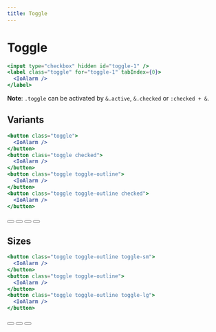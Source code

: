 ```yaml
---
title: Toggle
---
```



# Toggle

```jsx
<input type="checkbox" hidden id="toggle-1" />
<label class="toggle" for="toggle-1" tabIndex={0}>
  <IoAlarm />
</label>
```

<Preview>
  <input type="checkbox" hidden id="toggle-1" />
  <label class="toggle" for="toggle-1" tabIndex={0}>
    <IoAlarm />
  </label>
</Preview>

**Note**: `.toggle` can be activated by `&.active`, `&.checked` or `:checked + &`.

## Variants

```jsx
<button class="toggle">
  <IoAlarm />
</button>
<button class="toggle checked">
  <IoAlarm />
</button>
<button class="toggle toggle-outline">
  <IoAlarm />
</button>
<button class="toggle toggle-outline checked">
  <IoAlarm />
</button>
```

<Preview>
  <button class="toggle">
    <IoAlarm />
  </button>
  <button class="toggle checked">
    <IoAlarm />
  </button>
  <button class="toggle toggle-outline">
    <IoAlarm />
  </button>
  <button class="toggle toggle-outline checked">
    <IoAlarm />
  </button>
</Preview>

## Sizes

```jsx
<button class="toggle toggle-outline toggle-sm">
  <IoAlarm />
</button>
<button class="toggle toggle-outline">
  <IoAlarm />
</button>
<button class="toggle toggle-outline toggle-lg">
  <IoAlarm />
</button>
```

<Preview>
  <button class="toggle toggle-outline toggle-sm">
    <IoAlarm />
  </button>
  <button class="toggle toggle-outline">
    <IoAlarm />
  </button>
  <button class="toggle toggle-outline toggle-lg">
    <IoAlarm />
  </button>
</Preview>
